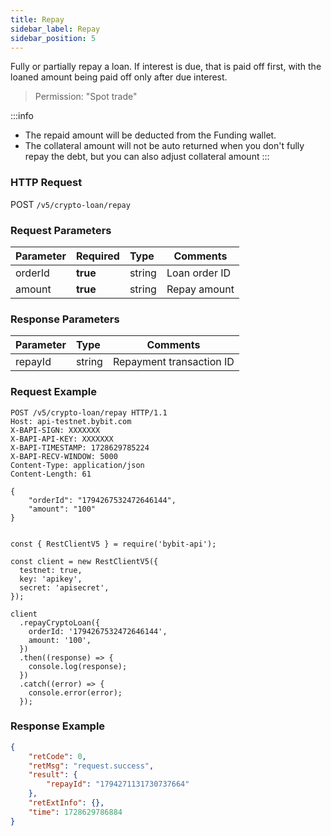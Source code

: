 ```yaml
---
title: Repay
sidebar_label: Repay
sidebar_position: 5
---
```

Fully or partially repay a loan. If interest is due, that is paid off first, with the loaned amount being paid off only after due interest.

> Permission: "Spot trade"

:::info
* The repaid amount will be deducted from the Funding wallet.
* The collateral amount will not be auto returned when you don't fully repay the debt, but you can also adjust collateral amount
:::

### HTTP Request
POST `/v5/crypto-loan/repay`

### Request Parameters
| Parameter | Required | Type | Comments|
|:----- |:-------|:-----|------ |
|orderId |**true** |string |Loan order ID|
|amount |**true** |string |Repay amount|

### Response Parameters
| Parameter | Type | Comments|
|:----- |:-----|----- |
|repayId |string |Repayment transaction ID|

### Request Example

<Tabs groupId="programming-languages">
<TabItem value="http" label="HTTP">

```http
POST /v5/crypto-loan/repay HTTP/1.1
Host: api-testnet.bybit.com
X-BAPI-SIGN: XXXXXXX
X-BAPI-API-KEY: XXXXXXX
X-BAPI-TIMESTAMP: 1728629785224
X-BAPI-RECV-WINDOW: 5000
Content-Type: application/json
Content-Length: 61

{
    "orderId": "1794267532472646144",
    "amount": "100"
}
```

</TabItem>
<TabItem value="python" label="Python">

```python

```

</TabItem>

<TabItem value="Node" label="Node.js">

```n4js
const { RestClientV5 } = require('bybit-api');

const client = new RestClientV5({
  testnet: true,
  key: 'apikey',
  secret: 'apisecret',
});

client
  .repayCryptoLoan({
    orderId: '1794267532472646144',
    amount: '100',
  })
  .then((response) => {
    console.log(response);
  })
  .catch((error) => {
    console.error(error);
  });
```

</TabItem>
</Tabs>

### Response Example

```json
{
    "retCode": 0,
    "retMsg": "request.success",
    "result": {
        "repayId": "1794271131730737664"
    },
    "retExtInfo": {},
    "time": 1728629786884
}
```
